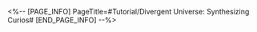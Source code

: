 <%-- [PAGE_INFO]
PageTitle=#Tutorial/Divergent Universe: Synthesizing Curios#
[END_PAGE_INFO] --%>
{{Tutorial
|sort      = 931801
|title     = Divergent Universe: Synthesizing Curios
|subtitle  = 
|type      = Simulated Universe
|about     = 
|image1    = Tutorial Divergent Universe Synthesizing Curios 1.png{{subst:void|<!--$UPLOAD:<<SpriteOutput/TutorialPic/TutorialPage_931801.png>-<Tutorial Divergent Universe Synthesizing Curios 1.png>>}}
|text1     = One of the functions of the Workbench of Creation, which can synthesize a new Curio using 2 Curios of the same quality.
|image2    = Tutorial Divergent Universe Synthesizing Curios 2.png{{subst:void|<!--$UPLOAD:<<SpriteOutput/TutorialPic/TutorialPage_931802.png>-<Tutorial Divergent Universe Synthesizing Curios 2.png>>}}
|text2     = Each synthesis allows you to select one out of three random Curios with higher quality. The highest-quality Curio that can be obtained is a 3-star one.
|image3    = Tutorial Divergent Universe Synthesizing Curios 3.png{{subst:void|<!--$UPLOAD:<<SpriteOutput/TutorialPic/TutorialPage_931803.png>-<Tutorial Divergent Universe Synthesizing Curios 3.png>>}}
|text3     = Negative Curios cannot be used for Curio synthesis. There is a limit to the number of times each Workbench of Creation can synthesize Curios.
}}